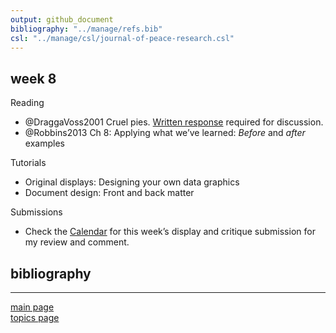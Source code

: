 ```yaml
---
output: github_document
bibliography: "../manage/refs.bib" 
csl: "../manage/csl/journal-of-peace-research.csl"
---
```


## week 8

Reading

- @DraggaVoss2001 Cruel pies. [Written response](read-01_reading-response-form.pdf) required for discussion.
- @Robbins2013 Ch 8: Applying what we've learned: *Before* and *after* examples

Tutorials

- Original displays: Designing your own data graphics 
- Document design: Front and back matter 

Submissions

- Check the [Calendar](admin-02_calendar.pdf) for this week's display and critique submission for my review and comment. 


## bibliography 

<div id="refs"></div>
  
---

[main page](../README.md)<br>
[topics page](../README-by-topic.md)
